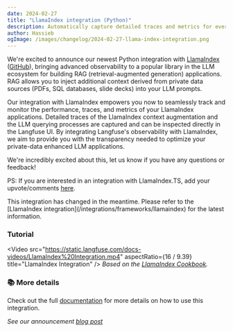 ```yaml
---
date: 2024-02-27
title: "LlamaIndex integration (Python)"
description: Automatically capture detailed traces and metrics for every request of your LlamaIndex application with the new Langfuse Integration.
author: Hassieb
ogImage: /images/changelog/2024-02-27-llama-index-integration.png
---
```



<ChangelogHeader />

We're excited to announce our newest Python integration with [LlamaIndex](https://www.llamaindex.ai/) ([GitHub](https://github.com/run-llama/llama_index)), bringing advanced observability to a popular library in the LLM ecosystem for building RAG (retrieval-augmented generation) applications. RAG allows you to inject additional context derived from private data sources (PDFs, SQL databases, slide decks) into your LLM prompts.

Our integration with LlamaIndex empowers you now to seamlessly track and monitor the performance, traces, and metrics of your LlamaIndex applications. Detailed traces of the LlamaIndex context augmentation and the LLM querying processes are captured and can be inspected directly in the Langfuse UI. By integrating Langfuse's observability with LlamaIndex, we aim to provide you with the transparency needed to optimize your private-data enhanced LLM applications.

We're incredibly excited about this, let us know if you have any questions or feedback!

PS: If you are interested in an integration with LlamaIndex.TS, add your upvote/comments [here](https://github.com/orgs/langfuse/discussions/1291).

<Callout type="info">
  This integration has changed in the meantime. Please refer to the [LlamaIndex
  integration](/integrations/frameworks/llamaindex) for the latest information.
</Callout>

### Tutorial

<Video
  src="https://static.langfuse.com/docs-videos/LlamaIndex%20Integration.mp4"
  aspectRatio={16 / 9.39}
  title="LlamaIndex Integration"
/>
<span>
  _Based on the [LlamaIndex
  Cookbook](/guides/cookbook/integration_llama_index)._
</span>

### 📚 More details

Check out the full [documentation](/integrations/frameworks/llamaindex) for more details on how to use this integration.

_See our announcement [blog post](/blog/llama-index-integration)_
